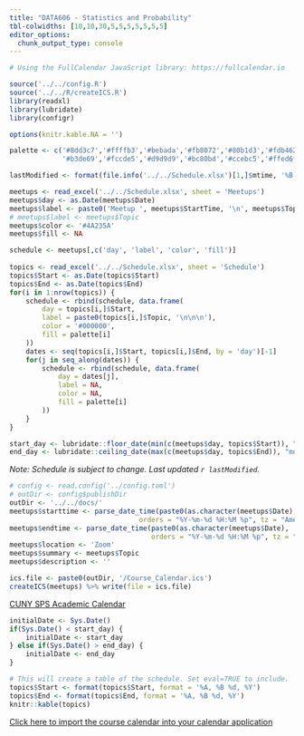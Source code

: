 ```yaml
---
title: "DATA606 - Statistics and Probability"
tbl-colwidths: [10,10,30,5,5,5,5,5,5,5]
editor_options: 
  chunk_output_type: console
---
```



```r
# Using the FullCalendar JavaScript library: https://fullcalendar.io

source('../../config.R')
source('../../R/createICS.R')
library(readxl)
library(lubridate)
library(configr)

options(knitr.kable.NA = '')

palette <- c('#8dd3c7','#ffffb3','#bebada','#fb8072','#80b1d3','#fdb462',
			 '#b3de69','#fccde5','#d9d9d9','#bc80bd','#ccebc5','#ffed6f')

lastModified <- format(file.info('../../Schedule.xlsx')[1,]$mtime, '%B %d, %Y %I:%M%p')

meetups <- read_excel('../../Schedule.xlsx', sheet = 'Meetups')
meetups$day <- as.Date(meetups$Date)
meetups$label <- paste0('Meetup ', meetups$StartTime, '\n', meetups$Topic)
# meetups$label <- meetups$Topic
meetups$color <- '#4A235A'
meetups$fill <- NA

schedule <- meetups[,c('day', 'label', 'color', 'fill')]
					
topics <- read_excel('../../Schedule.xlsx', sheet = 'Schedule')
topics$Start <- as.Date(topics$Start)
topics$End <- as.Date(topics$End)
for(i in 1:nrow(topics)) {
	schedule <- rbind(schedule, data.frame(
		day = topics[i,]$Start,
		label = paste0(topics[i,]$Topic, '\n\n\n'),
		color = '#000000',
		fill = palette[i]
	))
	dates <- seq(topics[i,]$Start, topics[i,]$End, by = 'day')[-1]
	for(j in seq_along(dates)) {
		schedule <- rbind(schedule, data.frame(
			day = dates[j],
			label = NA,
			color = NA,
			fill = palette[i]
		))
	}
}

start_day <- lubridate::floor_date(min(c(meetups$day, topics$Start)), "month")
end_day <- lubridate::ceiling_date(max(c(meetups$day, topics$End)), "month") - 1
```

*Note: Schedule is subject to change. Last updated `r lastModified`.*

```r
# config <- read.config('../config.toml')
# outDir <- config$publishDir
outDir <- '../../docs/'
meetups$starttime <- parse_date_time(paste0(as.character(meetups$Date), ' ', meetups$StartTime),
							    orders = "%Y-%m-%d %H:%M %p", tz = "America/New_York")
meetups$endtime <- parse_date_time(paste0(as.character(meetups$Date), ' ', meetups$EndTime),
								   orders = "%Y-%m-%d %H:%M %p", tz = "America/New_York")
meetups$location <- 'Zoom'
meetups$summary <- meetups$Topic
meetups$description <- ''

ics.file <- paste0(outDir, '/Course_Calendar.ics')
createICS(meetups) %>% write(file = ics.file)
```


[CUNY SPS Academic Calendar](https://sps.cuny.edu/academics/academic-calendar)

```r
initialDate <- Sys.Date()
if(Sys.Date() < start_day) {
	initialDate <- start_day
} else if(Sys.Date() > end_day) {
	initialDate <- end_day
}
```

<script>

  document.addEventListener('DOMContentLoaded', function() {
    var calendarEl = document.getElementById('calendar');

    var calendar = new FullCalendar.Calendar(calendarEl, {
      initialDate: '`r initialDate`',
      initialView: 'dayGridMonth',
      headerToolbar: {
        left: 'prev,next today',
        center: 'title',
        right: 'dayGridMonth,timeGridWeek,timeGridDay,listWeek'
      },
      height: 'auto',
      navLinks: true, // can click day/week names to navigate views
      editable: true,
      selectable: true,
      selectMirror: true,
      nowIndicator: true,
      events: [
```r
cat(paste0(c(
	paste0('{ title: "', topics$Topic, '",\n', 
	       ifelse(is.na(topics$Link), '', paste0('  url: "', topics$Link, '",\n')),
		   "  start: '", as.Date(topics$Start), "',\n",
		   "  end: '", (as.Date(topics$End)+1), "' }"),
		paste0("{ title: '", meetups$Topic, "',\n", 
	       ifelse(is.na(meetups$Link), '', paste0('  url: "', meetups$Link, '",\n')),
		   "  start: '", format(meetups$starttime, '%Y-%m-%dT%H:%M:%S'), "',\n",
		   "  end: '", format(meetups$endtime, '%Y-%m-%dT%H:%M:%S'), "' }")
	), collapse = ',\n '))
```
      ]
    });

    calendar.render();
  });

</script>

<div id='calendar'></div>


```r
# This will create a table of the schedule. Set eval=TRUE to include.
topics$Start <- format(topics$Start, format = '%A, %B %d, %Y')
topics$End <- format(topics$End, format = '%A, %B %d, %Y')
knitr::kable(topics)
```

[Click here to import the course calendar into your calendar application](/Course_Calendar.ics)

